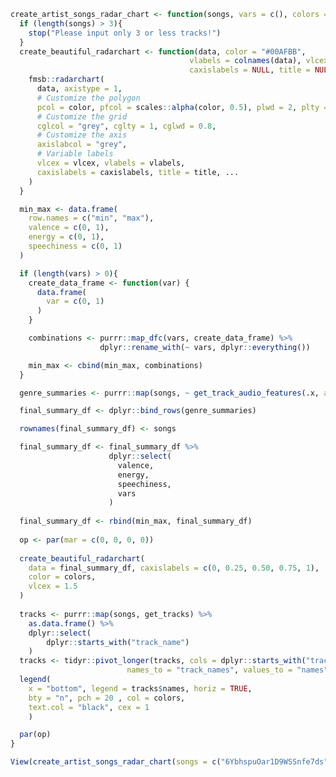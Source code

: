 ```r
create_artist_songs_radar_chart <- function(songs, vars = c(), colors = c(), authorization = get_spotify_access_token()){
  if (length(songs) > 3){
    stop("Please input only 3 or less tracks!")
  }
  create_beautiful_radarchart <- function(data, color = "#00AFBB", 
                                        vlabels = colnames(data), vlcex = 0.7,
                                        caxislabels = NULL, title = NULL, ...){
    fmsb::radarchart(
      data, axistype = 1,
      # Customize the polygon
      pcol = color, pfcol = scales::alpha(color, 0.5), plwd = 2, plty = 1,
      # Customize the grid
      cglcol = "grey", cglty = 1, cglwd = 0.8,
      # Customize the axis
      axislabcol = "grey", 
      # Variable labels
      vlcex = vlcex, vlabels = vlabels,
      caxislabels = caxislabels, title = title, ...
    )
  }

  min_max <- data.frame(
    row.names = c("min", "max"),
    valence = c(0, 1),
    energy = c(0, 1),
    speechiness = c(0, 1)
  )

  if (length(vars) > 0){
    create_data_frame <- function(var) {
      data.frame(
        var = c(0, 1)  
      )
    }

    combinations <- purrr::map_dfc(vars, create_data_frame) %>% 
                    dplyr::rename_with(~ vars, dplyr::everything())

    min_max <- cbind(min_max, combinations)
  }

  genre_summaries <- purrr::map(songs, ~ get_track_audio_features(.x, authorization = authorization))

  final_summary_df <- dplyr::bind_rows(genre_summaries)

  rownames(final_summary_df) <- songs

  final_summary_df <- final_summary_df %>%
                      dplyr::select(
                        valence,
                        energy,
                        speechiness,
                        vars
                      )
                      
  final_summary_df <- rbind(min_max, final_summary_df)  
  
  op <- par(mar = c(0, 0, 0, 0))
  
  create_beautiful_radarchart(
    data = final_summary_df, caxislabels = c(0, 0.25, 0.50, 0.75, 1),
    color = colors,
    vlcex = 1.5
  )
  
  tracks <- purrr::map(songs, get_tracks) %>% 
    as.data.frame() %>% 
    dplyr::select(
        dplyr::starts_with("track_name")
    )
  tracks <- tidyr::pivot_longer(tracks, cols = dplyr::starts_with("track_name"), 
                          names_to = "track_names", values_to = "names")
  legend(
    x = "bottom", legend = tracks$names, horiz = TRUE,
    bty = "n", pch = 20 , col = colors,
    text.col = "black", cex = 1
    )

  par(op)
}
```

```r
View(create_artist_songs_radar_chart(songs = c("6YbhspuOar1D9WSSnfe7ds", "5Tbpp3OLLClPJF8t1DmrFD", "2NBQmPrOEEjA8VbeWOQGxO"), vars = "liveness", colors = c("#2596BE", "#BC22BF", "#8c880f")))
```